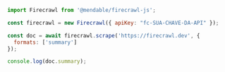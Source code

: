 ```js Node
import Firecrawl from '@mendable/firecrawl-js';

const firecrawl = new Firecrawl({ apiKey: "fc-SUA-CHAVE-DA-API" });

const doc = await firecrawl.scrape('https://firecrawl.dev', {
  formats: ['summary']
});

console.log(doc.summary);
```
